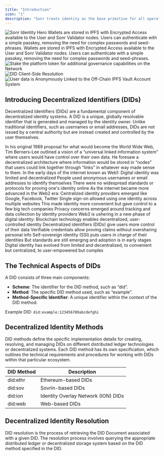 ```yaml
---
title: "Introduction"
icon: "1"
description: "Sonr treats identity as the base primitive for all operations within the network. We utilize decentralized identifiers and MPC Cryptography in order to provide a universal proxy for Wallet Operations."
---
```


<Frame>
<img
  src="/static/images/hero-identity.png"
  alt="Sonr Identity Hero"
/>
</Frame>

<Tabs>
  <Tab title="Features">
    
<CardGroup cols={2}>
        <Card
    title="IPFS Key Vaults"
    iconType="duotone"
  >
    Wallets are stored in IPFS with Encrypted Access available to the User and Sonr Validator nodes.
  </Card>
  <Card
    title="Multi-Party Computation"
    iconType="duotone"
  >
    Users can authenticate with a simple passkey, removing the need for complex passwords and seed-phrases.
  </Card>
  <Card
    title="On-Chain Multisigs"
    iconType="duotone"
  >
    Wallets are stored in IPFS with Encrypted Access available to the User and Sonr Validator nodes.
  </Card>
  <Card
    title="Verifiable Credentials"
    iconType="duotone"
  >
    Users can authenticate with a simple passkey, removing the need for complex passwords and seed-phrases.
  </Card>
</CardGroup>

  </Tab>
 

 
<Tab title="Sequence Diagrams">

 <Steps titleSize="h3">
  <Step title="Elevated Permissions">
  <Frame type="glass" caption="Stake the platform token for additional governance capabilities on the Network">
<img
  src="/static/diagrams/staking-utility.png"
  alt="Stake the platform token for additional governance capabilities on the Network"
/>
</Frame>

  </Step>
  <Step title="Client Identifier Resolution">
  <Frame type="glass" caption="DID Client-Side Resolution" defaultOpen="true">
<img
  src="/static/diagrams/did-resolution.png"
  alt="DID Client-Side Resolution"
/>
</Frame>

  </Step>
  <Step title="IPFS Key Vaults">
  <Frame type="glass" caption="User data is Anonymously Linked to the Off-Chain IPFS Vault Account System">
<img
  src="/static/diagrams/account-system.png"
  alt="User data is Anonymously Linked to the Off-Chain IPFS Vault Account System"
/>
</Frame>
  </Step>
</Steps>

</Tab>
</Tabs>


## Introducing Decentralized Identifiers (DIDs)

Decentralized Identifiers (DIDs) are a fundamental component of decentralized identity systems. A DID is a unique, globally resolvable identifier that is generated and managed by the identity owner. Unlike traditional identifiers, such as usernames or email addresses, DIDs are not issued by a central authority but are instead created and controlled by the user themselves.


<Accordion title= "The Story of Digital IDs" icon="clock">
In his original 1989 proposal for what would become the World Wide Web, Tim Berners-Lee outlined a vision of a “universal linked information system” where users would have control over their own data.
He foresaw a decentralized architecture where information would be stored in “nodes” that users could link together through “links” in whatever way made sense to them.

<Steps>
<Step title="Web1 Identifiers (1990s)">
In the early days of the internet known as Web1:
Digital identity was limited and decentralized
People used anonymous usernames or email addresses to identify themselves
There were no widespread standards or protocols for proving one's identity online
</Step>
<Step title="Web2 Identifiers (2000s)">
As the internet became more advanced in the Web2 era:
Centralized identity providers emerged like Google, Facebook, Twitter
Single sign-on allowed using one identity across multiple websites
This made identity more convenient but gave control to a few big tech companies
Privacy concerns emerged around tracking and data collection by identity providers
</Step>
<Step title="Web3 Identifiers (2010s-Present)">
Web3 is ushering in a new phase of digital identity:
Blockchain technology enables decentralized, user-controlled identity
Decentralized identifiers (DIDs) give users more control of their data
Verifiable credentials allow proving claims without oversharing personal info
Self-sovereign identity (SSI) puts users in charge of their identities
But standards are still emerging and adoption is in early stages
</Step>
<Step title="The Path Forward (2024-Beyond)">
Digital identity has evolved from limited and decentralized, to convenient but centralized, to user-empowered but complex
</Step>
</Steps>
</Accordion>



## The Technical Aspects of DIDs

A DID consists of three main components:

- **Scheme**: The identifier for the DID method, such as “did”.
- **Method**: The specific DID method used, such as “example”.
- **Method-Specific Identifier**: A unique identifier within the context of the DID method.


Example DID: `did:example:123456789abcdefghi`

## Decentralized Identity Methods

DID methods define the specific implementation details for creating, resolving, and managing DIDs on different distributed ledger technologies or decentralized systems. Each DID method has its own specification, which outlines the technical requirements and procedures for working with DIDs within that particular ecosystem.

| DID Method | Description                    |
|------------|--------------------------------|
| did:ethr   | Ethereum-based DIDs            |
| did:sov    | Sovrin-based DIDs              |
| did:ion    | Identity Overlay Network (ION) DIDs |
| did:web    | Web-based DIDs                 |


## Decentralized Identity Resolution

DID resolution is the process of retrieving the DID Document associated with a given DID. The resolution process involves querying the appropriate distributed ledger or decentralized storage system based on the DID method specified in the DID.

